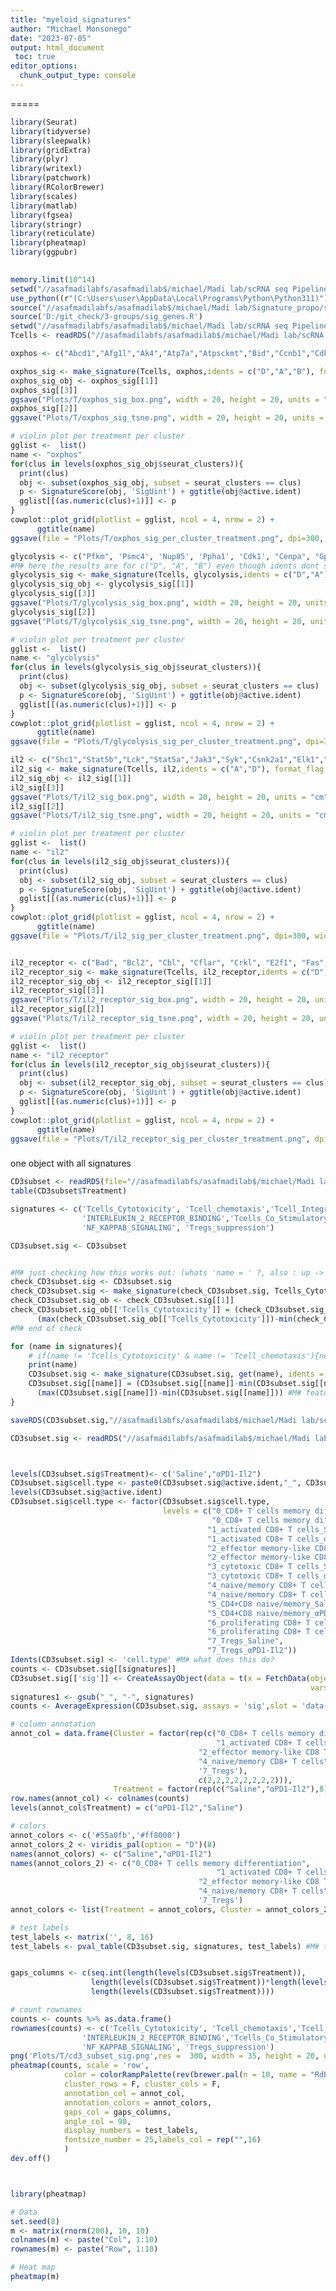 ```yaml
---
title: "myeloid_signatures"
author: "Michael Monsonego"
date: "2023-07-05"
output: html_document
 toc: true
editor_options: 
  chunk_output_type: console
---
```


=====
```r
library(Seurat)
library(tidyverse)
library(sleepwalk)
library(gridExtra)
library(plyr)
library(writexl)
library(patchwork)
library(RColorBrewer)
library(scales)
library(matlab)
library(fgsea)
library(stringr)
library(reticulate)
library(pheatmap)
library(ggpubr)

  
memory.limit(10^14)
setwd("//asafmadilabfs/asafmadilab$/michael/Madi lab/scRNA seq Pipeline/m/sara_teva/3_groups")
use_python((r"(C:\Users\user\AppData\Local\Programs\Python\Python311)"), required = TRUE)
source("//asafmadilabfs/asafmadilab$/michael/Madi lab/Signature_propo/signature_utils.R")
source('D:/git_check/3-groups/sig_genes.R')
setwd("//asafmadilabfs/asafmadilab$/michael/Madi lab/scRNA seq Pipeline/m/sara_teva/3_groups")
Tcells <- readRDS("//asafmadilabfs/asafmadilab$/michael/Madi lab/scRNA seq Pipeline/m/sara_teva/3_groups/Objects/T cells/T cells_object.rds")
```


```r
oxphos <- c("Abcd1","Afg1l","Ak4","Atp7a","Atpsckmt","Bid","Ccnb1","Cdk1","Chchd10","Coa6","Coq7","Coq9","Cox4i2","Cox7a1","Cyc1","Cycs","Dguok","Dld","Dnajc30","Fxn","Gadd45gip1","Iscu","Msh2","mt-Atp6","mt-Atp8","mt-Co1","mt-Co2","mt-Co3","mt-Cytb","mt-Nd1","mt-Nd2","mt-Nd3","mt-Nd4","mt-Nd4l","mt-Nd5","mt-Nd6","Mtch2","Myc","Ndufa1","Ndufa10","Ndufa11","Ndufa12","Ndufa13","Ndufa2","Ndufa3","Ndufa5","Ndufa6","Ndufa7","Ndufa8","Ndufa9", "Ndufab1", "Ndufaf1", "Ndufc1", "Ndufs1", "Ndufs2","Ndufv1", "Nipsnap2", "Nupr1", "Pde12", "Pde2a", "Pink1", "Ppif", "Sdha","Sdhaf2","Shmt2","Slc25a23","Slc25a33","Stoml2","Tefm","Tmem135","Tnf","Uqcc2","Uqcc3","Uqcr10")

oxphos_sig <- make_signature(Tcells, oxphos,idents = c("D","A","B"), format_flag = TRUE)
oxphos_sig_obj <- oxphos_sig[[1]]
oxphos_sig[[3]]
ggsave("Plots/T/oxphos_sig_box.png", width = 20, height = 20, units = "cm")
oxphos_sig[[2]]
ggsave("Plots/T/oxphos_sig_tsne.png", width = 20, height = 20, units = "cm")

# violin plot per treatment per cluster
gglist <-  list()
name <- "oxphos"
for(clus in levels(oxphos_sig_obj$seurat_clusters)){
  print(clus)
  obj <- subset(oxphos_sig_obj, subset = seurat_clusters == clus)
  p <- SignatureScore(obj, 'SigUint') + ggtitle(obj@active.ident)
  gglist[[(as.numeric(clus)+1)]] <- p
}
cowplot::plot_grid(plotlist = gglist, ncol = 4, nrow = 2) + 
      ggtitle(name)
ggsave(file = "Plots/T/oxphos_sig_per_cluster_treatment.png", dpi=300, width=16, height=10)

```

```r
glycolysis <- c("Pfkm", 'Psmc4', 'Nup85', 'Ppha1', 'Cdk1', "Cenpa", "Gpi", "Nup155", "Gpc1", "Hk2","Aldoc","Pfkl","Nup85","Nup155", "Tpi1","Adpgk","Pfkfb1","Pfkfb4","Hk3", "Pfkfb2","Pfkfb3","Nup35","Ndc1","Gnpda2", "Aldoa","Pgm2l1","Pkm","Nup93","Pfkm","Nup54",'Nup37', 'Gpi1', 'Aaas',"Nup205",'Bpgm','Nup133',"Nup43","Nup88",'Nupl2','Nup160',"Gnpda1","Nup188","Nup107","Pom121","Gapdh","Eno1b","Eno3","Gapdhs","Pgk1","Eno1",'Nup98',"Seh1l","Nup62","Aldoa")
#M# here the results are for c("D", "A", "B") even though idents dont show B(it creates an error for some reason)
glycolysis_sig <- make_signature(Tcells, glycolysis,idents = c("D","A"), format_flag = TRUE)
glycolysis_sig_obj <- glycolysis_sig[[1]]
glycolysis_sig[[3]]
ggsave("Plots/T/glycolysis_sig_box.png", width = 20, height = 20, units = "cm")
glycolysis_sig[[2]]
ggsave("Plots/T/glycolysis_sig_tsne.png", width = 20, height = 20, units = "cm")

# violin plot per treatment per cluster
gglist <-  list()
name <- "glycolysis"
for(clus in levels(glycolysis_sig_obj$seurat_clusters)){
  print(clus)
  obj <- subset(glycolysis_sig_obj, subset = seurat_clusters == clus)
  p <- SignatureScore(obj, 'SigUint') + ggtitle(obj@active.ident)
  gglist[[(as.numeric(clus)+1)]] <- p
}
cowplot::plot_grid(plotlist = gglist, ncol = 4, nrow = 2) + 
      ggtitle(name)
ggsave(file = "Plots/T/glycolysis_sig_per_cluster_treatment.png", dpi=300, width=16, height=10)

```


```r
il2 <- c("Shc1","Stat5b","Lck","Stat5a","Jak3","Syk","Csnk2a1","Elk1","Grb2","Hras","Il2","Il2ra","Il2rb","Map2k1","Sos1","Csnk2a2","Fos","Jun","Mapk3","Il2rg","Mapk8","Raf1","Jak1")
il2_sig <- make_signature(Tcells, il2,idents = c("A","D"), format_flag = TRUE)
il2_sig_obj <- il2_sig[[1]]
il2_sig[[3]]
ggsave("Plots/T/il2_sig_box.png", width = 20, height = 20, units = "cm")
il2_sig[[2]]
ggsave("Plots/T/il2_sig_tsne.png", width = 20, height = 20, units = "cm")

# violin plot per treatment per cluster
gglist <-  list()
name <- "il2"
for(clus in levels(il2_sig_obj$seurat_clusters)){
  print(clus)
  obj <- subset(il2_sig_obj, subset = seurat_clusters == clus)
  p <- SignatureScore(obj, 'SigUint') + ggtitle(obj@active.ident)
  gglist[[(as.numeric(clus)+1)]] <- p
}
cowplot::plot_grid(plotlist = gglist, ncol = 4, nrow = 2) + 
      ggtitle(name)
ggsave(file = "Plots/T/il2_sig_per_cluster_treatment.png", dpi=300, width=16, height=10)



```


```r
il2_receptor <- c("Bad", "Bcl2", "Cbl", "Cflar", "Crkl", "E2f1", "Fas", "Fasl",	"Fos", "Grb2", "Hras", "Ikzf3", "Il2ra", "Il2rb", "Il2rg", "Irs1", "Jak1", "Jak3", "Mapk1", "Mapk3", "Myc", "Nmi", "Pik3ca", "Pik3cg", "Pik3r1", "Ptpn6", "Raf1", "Rps6kb1", "Shc1", "Socs1", "Socs3", "Sos1", "Stat5a", "Stat5b", "Syk")
il2_receptor_sig <- make_signature(Tcells, il2_receptor,idents = c("D","A","B"), format_flag = TRUE)
il2_receptor_sig_obj <- il2_receptor_sig[[1]]
il2_receptor_sig[[3]]
ggsave("Plots/T/il2_receptor_sig_box.png", width = 20, height = 20, units = "cm")
il2_receptor_sig[[2]]
ggsave("Plots/T/il2_receptor_sig_tsne.png", width = 20, height = 20, units = "cm")

# violin plot per treatment per cluster
gglist <-  list()
name <- "il2_receptor"
for(clus in levels(il2_receptor_sig_obj$seurat_clusters)){
  print(clus)
  obj <- subset(il2_receptor_sig_obj, subset = seurat_clusters == clus)
  p <- SignatureScore(obj, 'SigUint') + ggtitle(obj@active.ident)
  gglist[[(as.numeric(clus)+1)]] <- p
}
cowplot::plot_grid(plotlist = gglist, ncol = 4, nrow = 2) + 
      ggtitle(name)
ggsave(file = "Plots/T/il2_receptor_sig_per_cluster_treatment.png", dpi=300, width=16, height=10)


```


###
one object with all signatures
```r

CD3subset <- readRDS(file="//asafmadilabfs/asafmadilab$/michael/Madi lab/scRNA seq Pipeline/m/sara_teva/ateno+saline/Objects/T cells_object.rds")
table(CD3subset$Treatment)

signatures <- c('Tcells_Cytotoxicity', 'Tcell_chemotaxis','Tcell_Integrin_activation',
                'INTERLEUKIN_2_RECEPTOR_BINDING','Tcells_Co_Stimulatory','Tcells_Co_Inhibitory',
                'NF_KAPPAB_SIGNALING', 'Tregs_suppression')

CD3subset.sig <- CD3subset


#M# just checking how this works out: (whats 'name = ' ?, also : up -> up_sig)
check_CD3subset.sig <- CD3subset.sig
check_CD3subset.sig <- make_signature(check_CD3subset.sig, Tcells_Cytotoxicity, idents = c("A","D"), format_flag = TRUE, title = 'Tcells_Cytotoxicity')
check_CD3subset.sig_ob <- check_CD3subset.sig[[1]]
check_CD3subset.sig_ob[['Tcells_Cytotoxicity']] = (check_CD3subset.sig_ob[['Tcells_Cytotoxicity']]-min(check_CD3subset.sig_ob[['Tcells_Cytotoxicity']]))/
      (max(check_CD3subset.sig_ob[['Tcells_Cytotoxicity']])-min(check_CD3subset.sig_ob[['Tcells_Cytotoxicity']]))
#M# end of check

for (name in signatures){
    # if(name != 'Tcells_Cytotoxicity' & name != 'Tcell_chemotaxis'){next}
    print(name)
    CD3subset.sig <- make_signature(CD3subset.sig, get(name), idents = c("A","D"), format_flag = TRUE, title = name)[[1]]
    CD3subset.sig[[name]] = (CD3subset.sig[[name]]-min(CD3subset.sig[[name]]))/
      (max(CD3subset.sig[[name]])-min(CD3subset.sig[[name]])) #M# feature normaliztion (0-1)
}

saveRDS(CD3subset.sig,"//asafmadilabfs/asafmadilab$/michael/Madi lab/scRNA seq Pipeline/m/sara_teva/3_groups/Objects/T cells/CD3subset_sig.rds")

CD3subset.sig <- readRDS("//asafmadilabfs/asafmadilab$/michael/Madi lab/scRNA seq Pipeline/m/sara_teva/3_groups/Objects/T cells/CD3subset_sig.rds")



levels(CD3subset.sig$Treatment)<- c('Saline',"αPD1-Il2")
CD3subset.sig$cell.type <- paste0(CD3subset.sig@active.ident,"_", CD3subset.sig$Treatment)
levels(CD3subset.sig@active.ident) 
CD3subset.sig$cell.type <- factor(CD3subset.sig$cell.type,
                                  levels = c("0_CD8+ T cells memory differentiation_Saline",
                                             "0_CD8+ T cells memory differentiation_αPD1-Il2",
                                            "1_activated CD8+ T cells_Saline",
                                            "1_activated CD8+ T cells_αPD1-Il2",
                                            "2_effector memory-like CD8 T cells_Saline",
                                            "2_effector memory-like CD8 T cells_αPD1-Il2",
                                            "3_cytotoxic CD8+ T cells_Saline",
                                            "3_cytotoxic CD8+ T cells_αPD1-Il2",
                                            "4_naive/memory CD8+ T cells_Saline",
                                            "4_naive/memory CD8+ T cells_αPD1-Il2",
                                            "5_CD4+CD8 naive/memory_Saline",
                                            "5_CD4+CD8 naive/memory_αPD1-Il2",
                                            "6_proliferating CD8+ T cells_Saline",
                                            "6_proliferating CD8+ T cells_αPD1-Il2",
                                            "7_Tregs_Saline",
                                            "7_Tregs_αPD1-Il2"))
Idents(CD3subset.sig) <- 'cell.type' #M# what does this do?
counts <- CD3subset.sig[[signatures]]
CD3subset.sig[['sig']] <- CreateAssayObject(data = t(x = FetchData(object = CD3subset.sig, 
                                                                   vars = signatures)))
signatures1 <- gsub("_", "-", signatures)
counts <- AverageExpression(CD3subset.sig, assays = 'sig',slot = 'data', features = signatures1)[[1]]

# column annotation
annot_col = data.frame(Cluster = factor(rep(c("0_CD8+ T cells memory differentiation", 
                                              "1_activated CD8+ T cells",
                                          "2_effector memory-like CD8 T cells","3_cytotoxic CD8+ T cell",
                                          "4_naive/memory CD8+ T cells","5_CD4+CD8 naive/memory","6_proliferating CD8+ T cells",
                                          '7_Tregs'),
                                          c(2,2,2,2,2,2,2,2))),
                       Treatment = factor(rep(c("Saline","αPD1-Il2"),8)))
row.names(annot_col) <- colnames(counts) 
levels(annot_col$Treatment) = c("αPD1-Il2","Saline")

# colors
annot_colors <- c('#55a0fb','#ff8000')
annot_colors_2 <- viridis_pal(option = "D")(8) 
names(annot_colors) <- c("Saline","αPD1-Il2")
names(annot_colors_2) <- c("0_CD8+ T cells memory differentiation", 
                                              "1_activated CD8+ T cells",
                                          "2_effector memory-like CD8 T cells","3_cytotoxic CD8+ T cell",
                                          "4_naive/memory CD8+ T cells","5_CD4+CD8 naive/memory","6_proliferating CD8+ T cells",
                                          '7_Tregs')
annot_colors <- list(Treatment = annot_colors, Cluster = annot_colors_2)

# test labels
test_labels <- matrix('', 8, 16) 
test_labels <- pval_table(CD3subset.sig, signatures, test_labels) #M# this function doesnt exist


gaps_columns <- c(seq.int(length(levels(CD3subset.sig$Treatment)),
                  length(levels(CD3subset.sig$Treatment))*length(levels(CD3subset.sig$seurat_clusters)),
                  length(levels(CD3subset.sig$Treatment))))

# count rownames
counts <- counts %>% as.data.frame()
rownames(counts) <- c('Tcells_Cytotoxicity', 'Tcell_chemotaxis','Tcell_Integrin_activation',
                'INTERLEUKIN_2_RECEPTOR_BINDING','Tcells_Co_Stimulatory','Tcells_Co_Inhibitory',
                'NF_KAPPAB_SIGNALING', 'Tregs_suppression')
png('Plots/T/cd3_subset_sig.png',res =  300, width = 35, height = 20, units = "cm")
pheatmap(counts, scale = 'row', 
            color = colorRampPalette(rev(brewer.pal(n = 10, name = "RdBu")))(50),
            cluster_rows = F, cluster_cols = F, 
            annotation_col = annot_col,
            annotation_colors = annot_colors,
            gaps_col = gaps_columns,
            angle_col = 90,
            display_numbers = test_labels, 
            fontsize_number = 25,labels_col = rep("",16)
            )
dev.off()




```

```r
library(pheatmap)

# Data 
set.seed(8)
m <- matrix(rnorm(200), 10, 10)
colnames(m) <- paste("Col", 1:10)
rownames(m) <- paste("Row", 1:10)

# Heat map
pheatmap(m)








```












